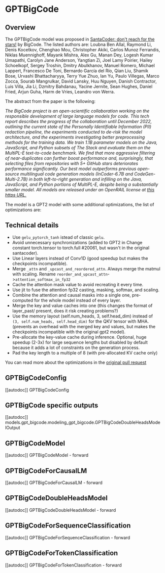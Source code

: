 <!--Copyright 2023 The HuggingFace Team. All rights reserved.

Licensed under the Apache License, Version 2.0 (the "License"); you may not use this file except in compliance with
the License. You may obtain a copy of the License at

http://www.apache.org/licenses/LICENSE-2.0

Unless required by applicable law or agreed to in writing, software distributed under the License is distributed on
an "AS IS" BASIS, WITHOUT WARRANTIES OR CONDITIONS OF ANY KIND, either express or implied. See the License for the
specific language governing permissions and limitations under the License.
-->

# GPTBigCode

## Overview

The GPTBigCode model was proposed in [SantaCoder: don't reach for the stars!](https://arxiv.org/abs/2301.03988) by BigCode. The listed authors are: Loubna Ben Allal, Raymond Li, Denis Kocetkov, Chenghao Mou, Christopher Akiki, Carlos Munoz Ferrandis, Niklas Muennighoff, Mayank Mishra, Alex Gu, Manan Dey, Logesh Kumar Umapathi, Carolyn Jane Anderson, Yangtian Zi, Joel Lamy Poirier, Hailey Schoelkopf, Sergey Troshin, Dmitry Abulkhanov, Manuel Romero, Michael Lappert, Francesco De Toni, Bernardo García del Río, Qian Liu, Shamik Bose, Urvashi Bhattacharyya, Terry Yue Zhuo, Ian Yu, Paulo Villegas, Marco Zocca, Sourab Mangrulkar, David Lansky, Huu Nguyen, Danish Contractor, Luis Villa, Jia Li, Dzmitry Bahdanau, Yacine Jernite, Sean Hughes, Daniel Fried, Arjun Guha, Harm de Vries, Leandro von Werra.

The abstract from the paper is the following:

*The BigCode project is an open-scientific collaboration working on the responsible development of large language models for code. This tech report describes the progress of the collaboration until December 2022, outlining the current state of the Personally Identifiable Information (PII) redaction pipeline, the experiments conducted to de-risk the model architecture, and the experiments investigating better preprocessing methods for the training data. We train 1.1B parameter models on the Java, JavaScript, and Python subsets of The Stack and evaluate them on the MultiPL-E text-to-code benchmark. We find that more aggressive filtering of near-duplicates can further boost performance and, surprisingly, that selecting files from repositories with 5+ GitHub stars deteriorates performance significantly. Our best model outperforms previous open-source multilingual code generation models (InCoder-6.7B and CodeGen-Multi-2.7B) in both left-to-right generation and infilling on the Java, JavaScript, and Python portions of MultiPL-E, despite being a substantially smaller model. All models are released under an OpenRAIL license at [this https URL.](https://huggingface.co/bigcode)*

The model is a GPT2 model with some additional optimizations, the list of optimizations are:

## Technical details

- Use `gelu_pytorch_tanh` istead of classic `gelu`.
- Avoid unnecessary synchronizations (added to GPT2 in Change constant torch.tensor to torch.full #20061, but wasn't in the original santacoder).
- Use Linear layers instead of Conv1D (good speedup but makes the checkpoints incompatible).
- Merge `_attn` and `_upcast_and_reordered_attn`. Always merge the matmul with scaling. Rename `reorder_and_upcast_attn`->`attention_softmax_in_fp32`
- Cache the attention mask value to avoid recreating it every time.
- Use jit to fuse the attention fp32 casting, masking, softmax, and scaling.
- Combine the attention and causal masks into a single one, pre-computed for the whole model instead of every layer.
- Merge the key and value caches into one (this changes the format of layer_past/ present, does it risk creating problems?)
- Use the memory layout (self.num_heads, 3, self.head_dim) instead of `(3, self.num_heads, self.head_dim)` for the QKV tensor with MHA. (prevents an overhead with the merged key and values, but makes the checkpoints incompatible with the original gpt2 model).
- Pre-allocate the key-value cache during inference. Optional, huge speedup (2-3x) for large sequence lengths but disabled by default because it adds a lot of constraints on the generation process.
- Pad the key length to a multiple of 8 (with pre-allocated KV cache only)

You can read more about the optimizations in the [original pull request](https://github.com/huggingface/transformers/pull/22575)

## GPTBigCodeConfig

[[autodoc]] GPTBigCodeConfig

## GPTBigCode specific outputs

[[autodoc]] models.gpt_bigcode.modeling_gpt_bigcode.GPTBigCodeDoubleHeadsModelOutput

## GPTBigCodeModel

[[autodoc]] GPTBigCodeModel
    - forward

## GPTBigCodeForCausalLM

[[autodoc]] GPTBigCodeForCausalLM
    - forward

## GPTBigCodeDoubleHeadsModel

[[autodoc]] GPTBigCodeDoubleHeadsModel
    - forward

## GPTBigCodeForSequenceClassification

[[autodoc]] GPTBigCodeForSequenceClassification
    - forward

## GPTBigCodeForTokenClassification

[[autodoc]] GPTBigCodeForTokenClassification
    - forward

